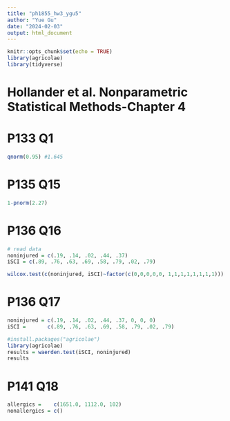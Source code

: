 ```yaml
---
title: "ph1855_hw3_ygu5"
author: "Yue Gu"
date: "2024-02-03"
output: html_document
---
```


```r
knitr::opts_chunk$set(echo = TRUE)
library(agricolae)
library(tidyverse)
```

# Hollander et al. Nonparametric Statistical Methods-Chapter 4
# P133 Q1
```r
qnorm(0.95) #1.645
```

# P135 Q15
```r
1-pnorm(2.27)
```

# P136 Q16
```r
# read data
noninjured = c(.19, .14, .02, .44, .37)
iSCI = c(.89, .76, .63, .69, .58, .79, .02, .79)

wilcox.test(c(noninjured, iSCI)~factor(c(0,0,0,0,0, 1,1,1,1,1,1,1,1)))

```

# P136 Q17
```r
noninjured = c(.19, .14, .02, .44, .37, 0, 0, 0)
iSCI =       c(.89, .76, .63, .69, .58, .79, .02, .79)

#install.packages("agricolae")
library(agricolae)
results = waerden.test(iSCI, noninjured)
results
```

# P141 Q18
```r
allergics =    c(1651.0, 1112.0, 102)
nonallergics = c()
```


